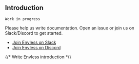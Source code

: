 ## Introduction

`Work in progress`

Please help us write documentation. Open an issue or join us on Slack/Discord to get started.
* [Join Envless on Slack](https://dub.sh/envless-slack) 
* [Join Envless on Discord](https://dub.sh/envless-discord)

{/* Write Envless introduction */}
